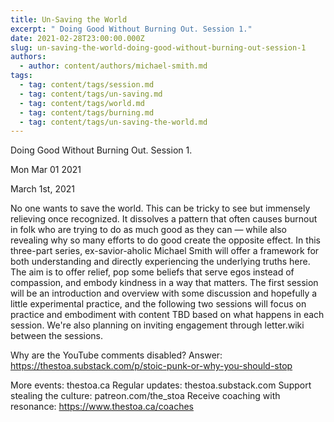 ```yaml
---
title: Un-Saving the World
excerpt: " Doing Good Without Burning Out. Session 1."
date: 2021-02-28T23:00:00.000Z
slug: un-saving-the-world-doing-good-without-burning-out-session-1
authors:
  - author: content/authors/michael-smith.md
tags:
  - tag: content/tags/session.md
  - tag: content/tags/un-saving.md
  - tag: content/tags/world.md
  - tag: content/tags/burning.md
  - tag: content/tags/un-saving-the-world.md
---
```




 Doing Good Without Burning Out. Session 1.

Mon Mar 01 2021

March 1st, 2021

No one wants to save the world. This can be tricky to see but immensely relieving once recognized. It dissolves a pattern that often causes burnout in folk who are trying to do as much good as they can — while also revealing why so many efforts to do good create the opposite effect. In this three-part series, ex-savior-aholic Michael Smith will offer a framework for both understanding and directly experiencing the underlying truths here. The aim is to offer relief, pop some beliefs that serve egos instead of compassion, and embody kindness in a way that matters. The first session will be an introduction and overview with some discussion and hopefully a little experimental practice, and the following two sessions will focus on practice and embodiment with content TBD based on what happens in each session. We're also planning on inviting engagement through letter.wiki between the sessions.

Why are the YouTube comments disabled? Answer: https://thestoa.substack.com/p/stoic-punk-or-why-you-should-stop

More events: thestoa.ca
Regular updates: thestoa.substack.com
Support stealing the culture: patreon.com/the_stoa
Receive coaching with resonance: https://www.thestoa.ca/coaches


